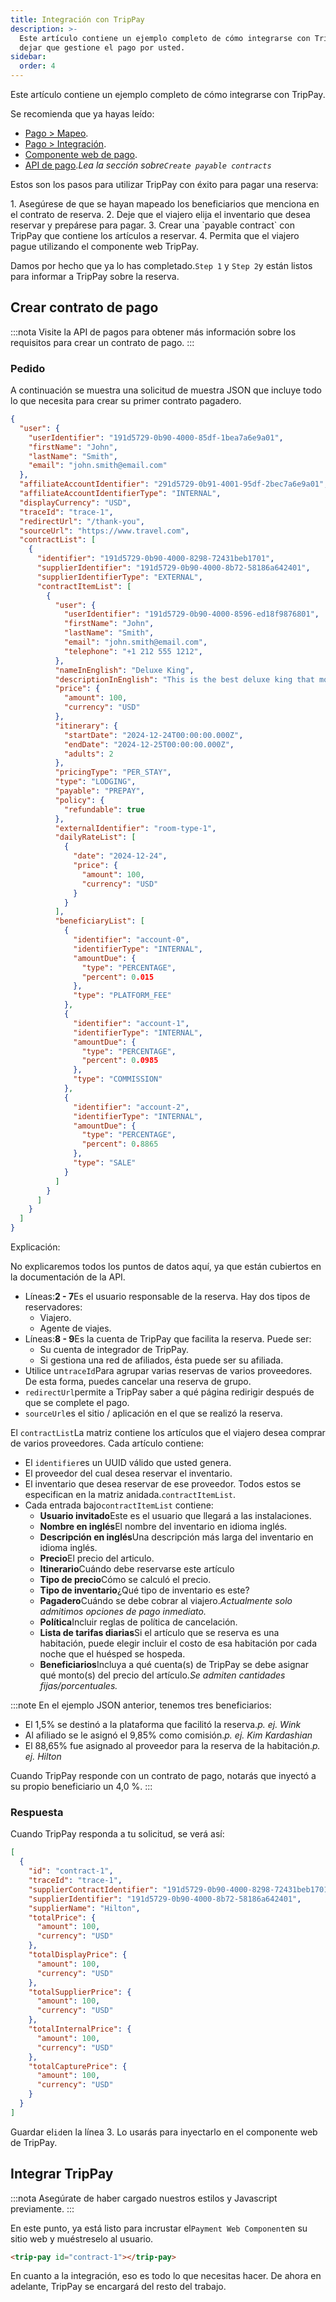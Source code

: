 ```yaml
---
title: Integración con TripPay
description: >-
  Este artículo contiene un ejemplo completo de cómo integrarse con TripPay y
  dejar que gestione el pago por usted.
sidebar:
  order: 4
---
```


Este artículo contiene un ejemplo completo de cómo integrarse con TripPay.

Se recomienda que ya hayas leído:

* [Pago > Mapeo](/payment/mapping).
* [Pago > Integración](/payment/integration).
* [Componente web de pago](/developers/web-components/#payment).
* [API de pago](/developers/apis/#payment-api).*Lea la sección sobre`Create payable contracts`*

Estos son los pasos para utilizar TripPay con éxito para pagar una reserva:

<Steps>
  1. Asegúrese de que se hayan mapeado los beneficiarios que menciona en el contrato de reserva.
  2. Deje que el viajero elija el inventario que desea reservar y prepárese para pagar.
  3. Crear una `payable contract` con TripPay que contiene los artículos a reservar.
  4. Permita que el viajero pague utilizando el componente web TripPay.
</Steps>


Damos por hecho que ya lo has completado.`Step 1` y `Step 2`y están listos para informar a TripPay sobre la reserva.

## Crear contrato de pago

:::nota
Visite la API de pagos para obtener más información sobre los requisitos para crear un contrato de pago.
:::

### Pedido

A continuación se muestra una solicitud de muestra JSON que incluye todo lo que necesita para crear su primer contrato pagadero.

```json {3-6, 8-9}
{
  "user": {
    "userIdentifier": "191d5729-0b90-4000-85df-1bea7a6e9a01",
    "firstName": "John",
    "lastName": "Smith",
    "email": "john.smith@email.com"
  },
  "affiliateAccountIdentifier": "291d5729-0b91-4001-95df-2bec7a6e9a01",
  "affiliateAccountIdentifierType": "INTERNAL",
  "displayCurrency": "USD",
  "traceId": "trace-1",
  "redirectUrl": "/thank-you",
  "sourceUrl": "https://www.travel.com",
  "contractList": [
    {
      "identifier": "191d5729-0b90-4000-8298-72431beb1701",
      "supplierIdentifier": "191d5729-0b90-4000-8b72-58186a642401",
      "supplierIdentifierType": "EXTERNAL",
      "contractItemList": [
        {
          "user": {
            "userIdentifier": "191d5729-0b90-4000-8596-ed18f9876801",
            "firstName": "John",
            "lastName": "Smith",
            "email": "john.smith@email.com",
            "telephone": "+1 212 555 1212",
          },
          "nameInEnglish": "Deluxe King",
          "descriptionInEnglish": "This is the best deluxe king that money can buy.",
          "price": {
            "amount": 100,
            "currency": "USD"
          },
          "itinerary": {
            "startDate": "2024-12-24T00:00:00.000Z",
            "endDate": "2024-12-25T00:00:00.000Z",
            "adults": 2
          },
          "pricingType": "PER_STAY",
          "type": "LODGING",
          "payable": "PREPAY",
          "policy": {
            "refundable": true
          },
          "externalIdentifier": "room-type-1",
          "dailyRateList": [
            {
              "date": "2024-12-24",
              "price": {
                "amount": 100,
                "currency": "USD"
              }
            }
          ],
          "beneficiaryList": [
            {
              "identifier": "account-0",
              "identifierType": "INTERNAL",
              "amountDue": {
                "type": "PERCENTAGE",
                "percent": 0.015
              },
              "type": "PLATFORM_FEE"
            },
            {
              "identifier": "account-1",
              "identifierType": "INTERNAL",
              "amountDue": {
                "type": "PERCENTAGE",
                "percent": 0.0985
              },
              "type": "COMMISSION"
            },
            {
              "identifier": "account-2",
              "identifierType": "INTERNAL",
              "amountDue": {
                "type": "PERCENTAGE",
                "percent": 0.8865
              },
              "type": "SALE"
            }
          ]
        }
      ]
    }
  ]
}
```

Explicación:

No explicaremos todos los puntos de datos aquí, ya que están cubiertos en la documentación de la API.

* Líneas:**2 - 7**Es el usuario responsable de la reserva. Hay dos tipos de reservadores:
  * Viajero.
  * Agente de viajes.
* Líneas:**8 - 9**Es la cuenta de TripPay que facilita la reserva. Puede ser:
  * Su cuenta de integrador de TripPay.
  * Si gestiona una red de afiliados, ésta puede ser su afiliada.
* Utilice un`traceId`Para agrupar varias reservas de varios proveedores. De esta forma, puedes cancelar una reserva de grupo.
* `redirectUrl`permite a TripPay saber a qué página redirigir después de que se complete el pago.
* `sourceUrl`es el sitio / aplicación en el que se realizó la reserva.

El `contractList`La matriz contiene los artículos que el viajero desea comprar de varios proveedores. Cada artículo contiene:

* El `identifier`es un UUID válido que usted genera.
* El proveedor del cual desea reservar el inventario.
* El inventario que desea reservar de ese proveedor. Todos estos se especifican en la matriz anidada.`contractItemList`.
* Cada entrada bajo`contractItemList` contiene:
  * **Usuario invitado**Este es el usuario que llegará a las instalaciones.
  * **Nombre en inglés**El nombre del inventario en idioma inglés.
  * **Descripción en inglés**Una descripción más larga del inventario en idioma inglés.
  * **Precio**El precio del articulo.
  * **Itinerario**Cuándo debe reservarse este artículo
  * **Tipo de precio**Cómo se calculó el precio.
  * **Tipo de inventario**¿Qué tipo de inventario es este?
  * **Pagadero**Cuándo se debe cobrar al viajero.*Actualmente solo admitimos opciones de pago inmediato.*
  * **Política**Incluir reglas de política de cancelación.
  * **Lista de tarifas diarias**Si el artículo que se reserva es una habitación, puede elegir incluir el costo de esa habitación por cada noche que el huésped se hospeda.
  * **Beneficiarios**Incluya a qué cuenta(s) de TripPay se debe asignar qué monto(s) del precio del artículo.*Se admiten cantidades fijas/porcentuales.*

:::note
En el ejemplo JSON anterior, tenemos tres beneficiarios:

* El 1,5% se destinó a la plataforma que facilitó la reserva.*p. ej. Wink*
* Al afiliado se le asignó el 9,85% como comisión.*p. ej. Kim Kardashian*
* El 88,65% fue asignado al proveedor para la reserva de la habitación.*p. ej. Hilton*

Cuando TripPay responde con un contrato de pago, notarás que inyectó a su propio beneficiario un 4,0 %.
:::

### Respuesta

Cuando TripPay responda a tu solicitud, se verá así:

```json {3}
[
  {
    "id": "contract-1",
    "traceId": "trace-1",
    "supplierContractIdentifier": "191d5729-0b90-4000-8298-72431beb1701",
    "supplierIdentifier": "191d5729-0b90-4000-8b72-58186a642401",
    "supplierName": "Hilton",
    "totalPrice": {
      "amount": 100,
      "currency": "USD"
    },
    "totalDisplayPrice": {
      "amount": 100,
      "currency": "USD"
    },
    "totalSupplierPrice": {
      "amount": 100,
      "currency": "USD"
    },
    "totalInternalPrice": {
      "amount": 100,
      "currency": "USD"
    },
    "totalCapturePrice": {
      "amount": 100,
      "currency": "USD"
    }
  }
]
```

Guardar el`id`en la línea 3. Lo usarás para inyectarlo en el componente web de TripPay.

## Integrar TripPay

:::nota
Asegúrate de haber cargado nuestros estilos y Javascript previamente.
:::

En este punto, ya está listo para incrustar el`Payment Web Component`en su sitio web y muéstreselo al usuario.

```html
<trip-pay id="contract-1"></trip-pay>
```

En cuanto a la integración, eso es todo lo que necesitas hacer. De ahora en adelante, TripPay se encargará del resto del trabajo.

